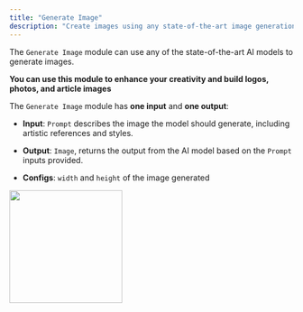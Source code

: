 ```yaml
---
title: "Generate Image"
description: "Create images using any state-of-the-art image generation AI models."
---
```


The `Generate Image` module can use any of the state-of-the-art AI models to generate images.

**You can use this module to enhance your creativity and build logos, photos, and article images**

The `Generate Image` module has **one input** and **one output**:

- **Input**: `Prompt` describes the image the model should generate, including artistic references and styles.
- **Output**: `Image`, returns the output from the AI model based on the `Prompt` inputs provided.

- **Configs**: `width` and `height` of the image generated

<img height="200" src="/images/AIIG.png" />
